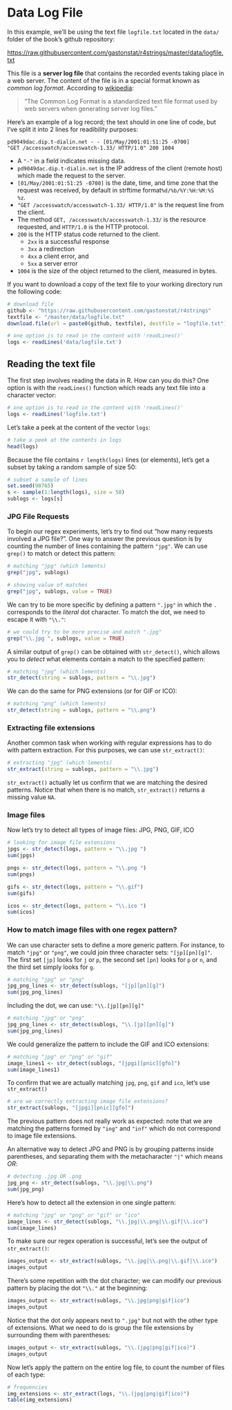 # Data Log File {#logs}

In this example, we'll be using the text file `logfile.txt` located in the 
`data/` folder of the book's github repository:

[https://raw.githubusercontent.com/gastonstat/r4strings/master/data/logfile.txt](https://raw.githubusercontent.com/gastonstat/r4strings/master/data/logfile.txt)

This file is a __server log file__ that contains the recorded events taking place in a web server. The content of the file is in a special format known as _common log format_. According to [wikipedia](https://en.wikipedia.org/wiki/Common_Log_Format): 

> "The Common Log Format is a standardized text file format used by web servers when generating server log files."

Here's an example of a log record; the text should in one line of code, but I've split it into 2 lines for readibility purposes:

```
pd9049dac.dip.t-dialin.net - - [01/May/2001:01:51:25 -0700] 
"GET /accesswatch/accesswatch-1.33/ HTTP/1.0" 200 1004
```

- A `"-"` in a field indicates missing data.
- `pd9049dac.dip.t-dialin.net` is the IP address of the client (remote host) which made the request to the server.
- `[01/May/2001:01:51:25 -0700]` is the date, time, and time zone that the request was received, by default in strftime format` %d/%b/%Y:%H:%M:%S %z`.
- `"GET /accesswatch/accesswatch-1.33/ HTTP/1.0"` is the request line from the client. 
- The method `GET, /accesswatch/accesswatch-1.33/` is the resource requested, and `HTTP/1.0` is the HTTP protocol.
- `200` is the HTTP status code returned to the client. 
    + `2xx` is a successful response
    + `3xx` a redirection
    + `4xx` a client error, and 
    + `5xx` a server error
- `1004` is the size of the object returned to the client, measured in bytes.

If you want to download a copy of the text file to your working directory run the following code:

```r
# download file
github <- "https://raw.githubusercontent.com/gastonstat/r4strings"
textfile <- "/master/data/logfile.txt"
download.file(url = paste0(github, textfile), destfile = "logfile.txt")
```


```r
# one option is to read in the content with 'readLines()'
logs <- readLines('data/logfile.txt')
```


## Reading the text file

The first step involves reading the data in R. How can you do this? One option is with the `readLines()` function which reads any text file into a character vector:

```r
# one option is to read in the content with 'readLines()'
logs <- readLines('logfile.txt')
```

Let's take a peek at the content of the vector `logs`:

```r
# take a peek at the contents in logs
head(logs)
```

Because the file contains `r length(logs)` lines (or elements), let's get a subset by taking a random sample of size 50:

```r
# subset a sample of lines
set.seed(98765)
s <- sample(1:length(logs), size = 50)
sublogs <- logs[s]
```


### JPG File Requests

To begin our regex experiments, let's try to find out "how many requests involved a JPG file?".
One way to answer the previous question is by counting the number of lines containing the pattern `"jpg"`. We can use `grep()` to match or detect this pattern:

```r
# matching "jpg" (which lements)
grep("jpg", sublogs)

# showing value of matches
grep("jpg", sublogs, value = TRUE)
```

We can try to be more specific by defining a pattern `".jpg"` in which the `.` corresponds to the _literal_ dot character. To match the dot, we need to escape it with `"\\."`:

```r
# we could try to be more precise and match ".jpg"
grep("\\.jpg ", sublogs, value = TRUE)
```

A similar output of `grep()` can be obtained with `str_detect()`, which allows you to _detect_ what elements contain a match to the specified pattern:

```r
# matching "jpg" (which lements)
str_detect(string = sublogs, pattern = "\\.jpg")
```

We can do the same for PNG extensions (or for GIF or ICO):

```r
# matching "png" (which lements)
str_detect(string = sublogs, pattern = "\\.png")
```


### Extracting file extensions

Another common task when working with regular expressions has to do with pattern extraction. For this purposes, we can use `str_extract()`:

```r
# extracting "jpg" (which lements)
str_extract(string = sublogs, pattern = "\\.jpg")
```

`str_extract()` actually let us confirm that we are matching the desired patterns. Notice that when there is no match, `str_extract()` returns a missing value `NA`.


### Image files

Now let's try to detect all types of image files: JPG, PNG, GIF, ICO

```r
# looking for image file extensions
jpgs <- str_detect(logs, pattern = "\\.jpg ")
sum(jpgs)

pngs <- str_detect(logs, pattern = "\\.png ")
sum(pngs)

gifs <- str_detect(logs, pattern = "\\.gif")
sum(gifs)

icos <- str_detect(logs, pattern = "\\.ico ")
sum(icos)
```


### How to match image files with one regex pattern?

We can use character sets to define a more generic pattern. For instance, to
match `"jpg"` or `"png"`, we could join three character sets: `"[jp][pn][g]"`.
The first set `[jp]` looks for `j` or `p`, the second set `[pn]` looks for
`p` or `n`, and the third set simply looks for `g`.

```r
# matching "jpg" or "png"
jpg_png_lines <- str_detect(sublogs, "[jp][pn][g]")
sum(jpg_png_lines)
```

Including the dot, we can use: `"\\.[jp][pn][g]"`

```r
# matching "jpg" or "png"
jpg_png_lines <- str_detect(sublogs, "\\.[jp][pn][g]")
sum(jpg_png_lines)
```

We could generalize the pattern to include the GIF and ICO extensions:

```r
# matching "jpg" or "png" or "gif"
image_lines1 <- str_detect(sublogs, "[jpgi][pnic][gfo]")
sum(image_lines1)
```

To confirm that we are actually matching `jpg`, `png`, `gif` and `ico`, let's
use `str_extract()`

```r
# are we correctly extracting image file extensions?
str_extract(sublogs, "[jpgi][pnic][gfo]")
```

The previous pattern does not really work as expected: note that we are matching 
the patterns formed by `"ing"` and `"inf"` which do not correspond to image file 
extensions.

An alternative way to detect JPG and PNG is by grouping patterns inside
parentheses, and separating them with the metacharacter `"|"` which means _OR_:

```r
# detecting .jpg OR .png
jpg_png <- str_detect(sublogs, "\\.jpg|\\.png")
sum(jpg_png)
```

Here's how to detect all the extension in one single pattern:

```r
# matching "jpg" or "png" or "gif" or "ico"
image_lines <- str_detect(sublogs, "\\.jpg|\\.png|\\.gif|\\.ico")
sum(image_lines)
```

To make sure our regex operation is successful, let's see the output of 
`str_extract()`:

```r
images_output <- str_extract(sublogs, "\\.jpg|\\.png|\\.gif|\\.ico")
images_output
```

There's some repetition with the dot character; we can modify our previous 
pattern by placing the dot `"\\."` at the beginning:

```r
images_output <- str_extract(sublogs, "\\.jpg|png|gif|ico")
images_output
```

Notice that the dot only appears next to `".jpg"` but not with the other 
type of extensions. What we need to do is group the file extensions by surrounding
them with parentheses:

```r
images_output <- str_extract(sublogs, "\\.(jpg|png|gif|ico)")
images_output
```

Now let's apply the pattern on the entire log file, to count the number of files 
of each type:

```r
# frequencies
img_extensions <- str_extract(logs, "\\.(jpg|png|gif|ico)")
table(img_extensions)
```
